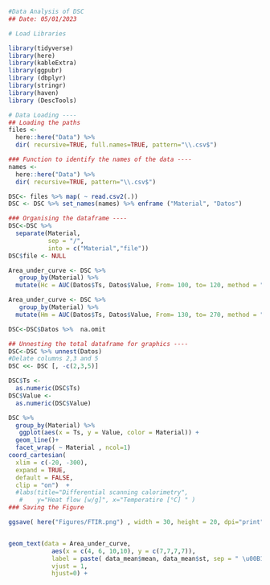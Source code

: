 
```r
#Data Analysis of DSC
## Date: 05/01/2023
```

```r
# Load Libraries

library(tidyverse)
library(here)
library(kableExtra)
library(ggpubr)
library (dbplyr)
library(stringr)
library(haven)
library (DescTools)

```

```r
# Data Loading ----
## Loading the paths
files <- 
  here::here("Data") %>%
  dir( recursive=TRUE, full.names=TRUE, pattern="\\.csv$")

### Function to identify the names of the data ----
names <- 
  here::here("Data") %>%
  dir( recursive=TRUE, pattern="\\.csv$")

DSC<- files %>% map( ~ read.csv2(.))
DSC <- DSC %>% set_names(names) %>% enframe ("Material", "Datos")

### Organising the dataframe ----
DSC<-DSC %>% 
  separate(Material,
           sep = "/",
           into = c("Material","file"))
DSC$file <- NULL

```

```r
Area_under_curve <- DSC %>%
   group_by(Material) %>%
  mutate(Hc = AUC(Datos$Ts, Datos$Value, From= 100, to= 120, method = "step"))

Area_under_curve <- DSC %>%
   group_by(Material) %>%
  mutate(Hm = AUC(Datos$Ts, Datos$Value, From= 130, to= 270, method = "step"))

```


```r
DSC<-DSC$Datos %>%  na.omit


```


```r
## Unnesting the total dataframe for graphics ----
DSC<-DSC %>% unnest(Datos)
#Delate columns 2,3 and 5
DSC <<- DSC [, -c(2,3,5)]

DSC$Ts <-
  as.numeric(DSC$Ts)
DSC$Value <-
  as.numeric(DSC$Value)
```

```r
DSC %>%
  group_by(Material) %>%
   ggplot(aes(x = Ts, y = Value, color = Material)) +
  geom_line()+
  facet_wrap( ~ Material , ncol=1)
coord_cartesian(
  xlim = c(-20, -300),
  expand = TRUE,
  default = FALSE,
  clip = "on")  + 
  #labs(title="Differential scanning calorimetry",  
   #    y="Heat flow [w/g]", x="Temperatire [°C] " ) 
### Saving the Figure

ggsave( here("Figures/FTIR.png") , width = 30, height = 20, dpi="print" )



```




```r
geom_text(data = Area_under_curve, 
            aes(x = c(4, 6, 10,10), y = c(7,7,7,7)), 
            label = paste( data_mean$mean, data_mean$st, sep = " \u00B1 "), 
            vjust = 1, 
            hjust=0) + 
```

